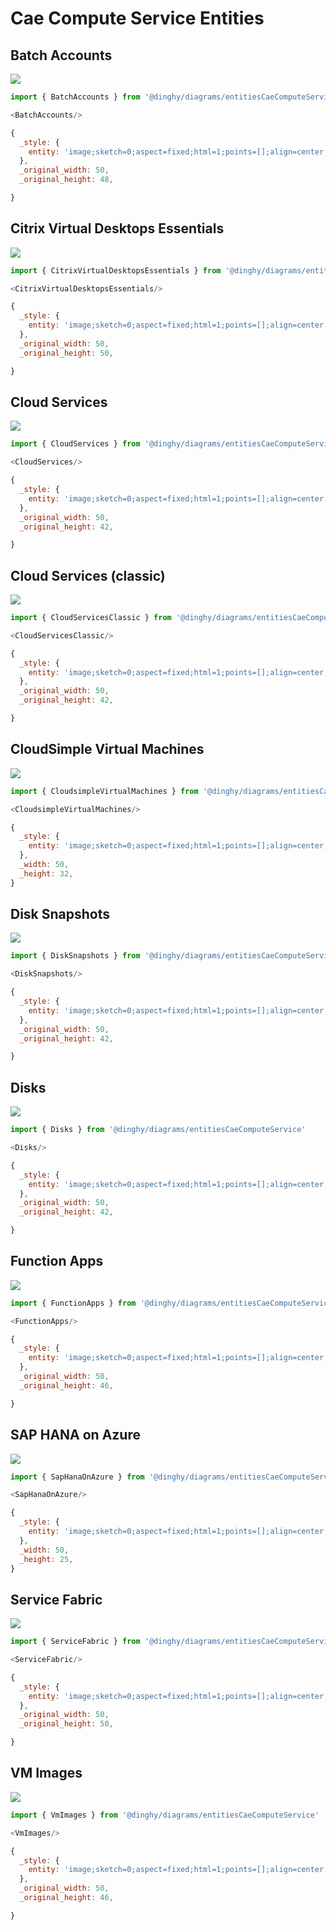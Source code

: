 
# Cae Compute Service Entities


## Batch Accounts

<Tabs>
  <TabItem value="Preview">

![](./batch-accounts.png#drawio)

  </TabItem>
  <TabItem value="Usage">
    
```js
import { BatchAccounts } from '@dinghy/diagrams/entitiesCaeComputeService'

<BatchAccounts/>
```

  </TabItem>
  <TabItem value="Definition">
    
```js
{
  _style: {
    entity: 'image;sketch=0;aspect=fixed;html=1;points=[];align=center;fontSize=12;image=img/lib/mscae/Batch_Accounts.svg;strokeColor=none;',
  },
  _original_width: 50,
  _original_height: 48,

}
```

  </TabItem>
</Tabs>


## Citrix Virtual Desktops Essentials

<Tabs>
  <TabItem value="Preview">

![](./citrix-virtual-desktops-essentials.png#drawio)

  </TabItem>
  <TabItem value="Usage">
    
```js
import { CitrixVirtualDesktopsEssentials } from '@dinghy/diagrams/entitiesCaeComputeService'

<CitrixVirtualDesktopsEssentials/>
```

  </TabItem>
  <TabItem value="Definition">
    
```js
{
  _style: {
    entity: 'image;sketch=0;aspect=fixed;html=1;points=[];align=center;fontSize=12;image=img/lib/mscae/Citrix_Virtual_Desktops_Essentials.svg;strokeColor=none;',
  },
  _original_width: 50,
  _original_height: 50,

}
```

  </TabItem>
</Tabs>


## Cloud Services

<Tabs>
  <TabItem value="Preview">

![](./cloud-services.png#drawio)

  </TabItem>
  <TabItem value="Usage">
    
```js
import { CloudServices } from '@dinghy/diagrams/entitiesCaeComputeService'

<CloudServices/>
```

  </TabItem>
  <TabItem value="Definition">
    
```js
{
  _style: {
    entity: 'image;sketch=0;aspect=fixed;html=1;points=[];align=center;fontSize=12;image=img/lib/mscae/Cloud_Service.svg;strokeColor=none;',
  },
  _original_width: 50,
  _original_height: 42,

}
```

  </TabItem>
</Tabs>


## Cloud Services (classic)

<Tabs>
  <TabItem value="Preview">

![](./cloud-services-classic.png#drawio)

  </TabItem>
  <TabItem value="Usage">
    
```js
import { CloudServicesClassic } from '@dinghy/diagrams/entitiesCaeComputeService'

<CloudServicesClassic/>
```

  </TabItem>
  <TabItem value="Definition">
    
```js
{
  _style: {
    entity: 'image;sketch=0;aspect=fixed;html=1;points=[];align=center;fontSize=12;image=img/lib/mscae/Cloud_Services_Classic.svg;strokeColor=none;',
  },
  _original_width: 50,
  _original_height: 42,

}
```

  </TabItem>
</Tabs>


## CloudSimple Virtual Machines

<Tabs>
  <TabItem value="Preview">

![](./cloudsimple-virtual-machines.png#drawio)

  </TabItem>
  <TabItem value="Usage">
    
```js
import { CloudsimpleVirtualMachines } from '@dinghy/diagrams/entitiesCaeComputeService'

<CloudsimpleVirtualMachines/>
```

  </TabItem>
  <TabItem value="Definition">
    
```js
{
  _style: {
    entity: 'image;sketch=0;aspect=fixed;html=1;points=[];align=center;fontSize=12;image=img/lib/mscae/CloudSimple_Virtual_Machines.svg;strokeColor=none;',
  },
  _width: 50,
  _height: 32,
}
```

  </TabItem>
</Tabs>


## Disk Snapshots

<Tabs>
  <TabItem value="Preview">

![](./disk-snapshots.png#drawio)

  </TabItem>
  <TabItem value="Usage">
    
```js
import { DiskSnapshots } from '@dinghy/diagrams/entitiesCaeComputeService'

<DiskSnapshots/>
```

  </TabItem>
  <TabItem value="Definition">
    
```js
{
  _style: {
    entity: 'image;sketch=0;aspect=fixed;html=1;points=[];align=center;fontSize=12;image=img/lib/mscae/MD_snapshot.svg;strokeColor=none;',
  },
  _original_width: 50,
  _original_height: 42,

}
```

  </TabItem>
</Tabs>


## Disks

<Tabs>
  <TabItem value="Preview">

![](./disks.png#drawio)

  </TabItem>
  <TabItem value="Usage">
    
```js
import { Disks } from '@dinghy/diagrams/entitiesCaeComputeService'

<Disks/>
```

  </TabItem>
  <TabItem value="Definition">
    
```js
{
  _style: {
    entity: 'image;sketch=0;aspect=fixed;html=1;points=[];align=center;fontSize=12;image=img/lib/mscae/Discs.svg;strokeColor=none;',
  },
  _original_width: 50,
  _original_height: 42,

}
```

  </TabItem>
</Tabs>


## Function Apps

<Tabs>
  <TabItem value="Preview">

![](./function-apps.png#drawio)

  </TabItem>
  <TabItem value="Usage">
    
```js
import { FunctionApps } from '@dinghy/diagrams/entitiesCaeComputeService'

<FunctionApps/>
```

  </TabItem>
  <TabItem value="Definition">
    
```js
{
  _style: {
    entity: 'image;sketch=0;aspect=fixed;html=1;points=[];align=center;fontSize=12;image=img/lib/mscae/Functions.svg;strokeColor=none;',
  },
  _original_width: 50,
  _original_height: 46,

}
```

  </TabItem>
</Tabs>


## SAP HANA on Azure

<Tabs>
  <TabItem value="Preview">

![](./sap-hana-on-azure.png#drawio)

  </TabItem>
  <TabItem value="Usage">
    
```js
import { SapHanaOnAzure } from '@dinghy/diagrams/entitiesCaeComputeService'

<SapHanaOnAzure/>
```

  </TabItem>
  <TabItem value="Definition">
    
```js
{
  _style: {
    entity: 'image;sketch=0;aspect=fixed;html=1;points=[];align=center;fontSize=12;image=img/lib/mscae/SAP_HANA_on_Azure.svg;strokeColor=none;',
  },
  _width: 50,
  _height: 25,
}
```

  </TabItem>
</Tabs>


## Service Fabric

<Tabs>
  <TabItem value="Preview">

![](./service-fabric.png#drawio)

  </TabItem>
  <TabItem value="Usage">
    
```js
import { ServiceFabric } from '@dinghy/diagrams/entitiesCaeComputeService'

<ServiceFabric/>
```

  </TabItem>
  <TabItem value="Definition">
    
```js
{
  _style: {
    entity: 'image;sketch=0;aspect=fixed;html=1;points=[];align=center;fontSize=12;image=img/lib/mscae/Service_Fabric.svg;strokeColor=none;',
  },
  _original_width: 50,
  _original_height: 50,

}
```

  </TabItem>
</Tabs>


## VM Images

<Tabs>
  <TabItem value="Preview">

![](./vm-images.png#drawio)

  </TabItem>
  <TabItem value="Usage">
    
```js
import { VmImages } from '@dinghy/diagrams/entitiesCaeComputeService'

<VmImages/>
```

  </TabItem>
  <TabItem value="Definition">
    
```js
{
  _style: {
    entity: 'image;sketch=0;aspect=fixed;html=1;points=[];align=center;fontSize=12;image=img/lib/mscae/VM_Images.svg;strokeColor=none;',
  },
  _original_width: 50,
  _original_height: 46,

}
```

  </TabItem>
</Tabs>

